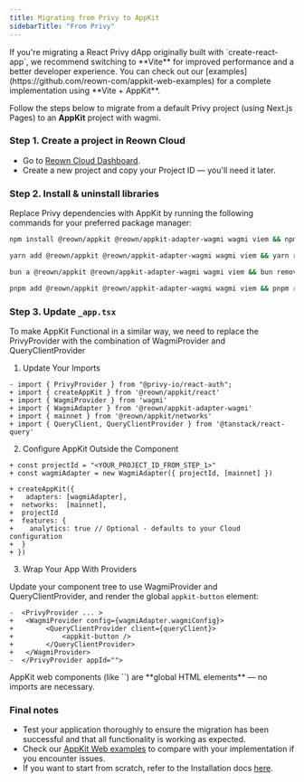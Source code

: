```yaml
---
title: Migrating from Privy to AppKit
sidebarTitle: "From Privy"
---
```


<Note> 
If you're migrating a React Privy dApp originally built with `create-react-app`, we recommend switching to **Vite** for improved performance and a better developer experience. 
You can check out our [examples](https://github.com/reown-com/appkit-web-examples) for a complete implementation using **Vite + AppKit**.
</Note>

Follow the steps below to migrate from a default Privy project (using Next.js Pages) to an **AppKit** project with wagmi.

### Step 1. Create a project in Reown Cloud

- Go to [Reown Cloud Dashboard](http://dashboard.reown.com).
- Create a new project and copy your Project ID — you'll need it later.

### Step 2. Install & uninstall libraries

Replace Privy dependencies with AppKit by running the following commands for your preferred package manager:
<CodeGroup>

```bash npm
npm install @reown/appkit @reown/appkit-adapter-wagmi wagmi viem && npm uninstall @privy-io/react-auth @privy-io/server-auth
```

```bash Yarn
yarn add @reown/appkit @reown/appkit-adapter-wagmi wagmi viem && yarn remove @privy-io/react-auth @privy-io/server-auth
```

```bash Bun
bun a @reown/appkit @reown/appkit-adapter-wagmi wagmi viem && bun remove @privy-io/react-auth @privy-io/server-auth
```

```bash pnpm
pnpm add @reown/appkit @reown/appkit-adapter-wagmi wagmi viem && pnpm remove @privy-io/react-auth @privy-io/server-auth
```
</CodeGroup>


### Step 3. Update `_app.tsx`

To make AppKit Functional in a similar way, we need to replace the PrivyProvider with the combination of WagmiProvider and QueryClientProvider

1. Update Your Imports
```tsx {2-6}
- import { PrivyProvider } from "@privy-io/react-auth";
+ import { createAppKit } from '@reown/appkit/react'
+ import { WagmiProvider } from 'wagmi'
+ import { WagmiAdapter } from '@reown/appkit-adapter-wagmi'
+ import { mainnet } from '@reown/appkit/networks'
+ import { QueryClient, QueryClientProvider } from '@tanstack/react-query'
```

2. Configure AppKit Outside the Component
```tsx {1-11}
+ const projectId = "<YOUR_PROJECT_ID_FROM_STEP_1>"
+ const wagmiAdapter = new WagmiAdapter({ projectId, [mainnet] })

+ createAppKit({
+   adapters: [wagmiAdapter],
+  networks:  [mainnet],
+  projectId
+  features: {
+    analytics: true // Optional - defaults to your Cloud configuration
+  }
+ })
```

3. Wrap Your App With Providers

Update your component tree to use WagmiProvider and QueryClientProvider, and render the global `appkit-button` element:

```tsx {2-6}
-  <PrivyProvider ... >
+   <WagmiProvider config={wagmiAdapter.wagmiConfig}>
+        <QueryClientProvider client={queryClient}>
+            <appkit-button />
+        </QueryClientProvider>
+   </WagmiProvider>
-  </PrivyProvider appId="">
```

<Info>
AppKit web components (like `<appkit-button>`) are **global HTML elements** — no imports are necessary. 
</Info>


### Final notes

- Test your application thoroughly to ensure the migration has been successful and that all functionality is working as expected.
- Check our [AppKit Web examples](https://github.com/reown-com/appkit-web-examples) to compare with your implementation if you encounter issues.
- If you want to start from scratch, refer to the Installation docs [here](/appkit/next/core/installation).
